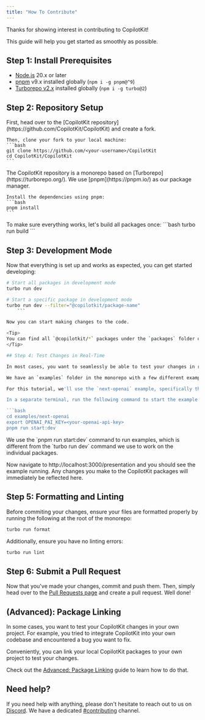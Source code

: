 ```yaml
---
title: "How To Contribute"
---
```


Thanks for showing interest in contributing to CopilotKit!

This guide will help you get started as smoothly as possible.

## Step 1: Install Prerequisites

- [Node.js](https://nodejs.org/en/) 20.x or later
- [pnpm](https://pnpm.io/) v9.x installed globally (`npm i -g pnpm@^9`)
- [Turborepo v2.x](https://turborepo.org/) installed globally (`npm i -g turbo@2`)

## Step 2: Repository Setup

<Steps>
  <Step title="Fork The Repository">
    First, head over to the [CopilotKit repository](https://github.com/CopilotKit/CopilotKit) and create a fork.

    Then, clone your fork to your local machine:
    ```bash
    git clone https://github.com/<your-username>/CopilotKit
    cd CopilotKit/CopilotKit
    ```
  </Step>

  <Step title="Install Dependencies">
    <Info>
      The CopilotKit repository is a monorepo based on [Turborepo](https://turborepo.org/).
      We use [pnpm](https://pnpm.io/) as our package manager.
    </Info>

    Install the dependencies using pnpm:
    ```bash
    pnpm install
    ```
  </Step>

  <Step title="Build Packages">
    To make sure everything works, let's build all packages once:
    ```bash
    turbo run build
    ```
  </Step>
</Steps>

## Step 3: Development Mode
Now that everything is set up and works as expected, you can get started developing:

```bash
# Start all packages in development mode
turbo run dev

# Start a specific package in development mode
turbo run dev --filter="@copilotkit/package-name"
    ```

Now you can start making changes to the code.

<Tip>
You can find all `@copilotkit/*` packages under the `packages` folder of the monorepo.
</Tip>

## Step 4: Test Changes in Real-Time

In most cases, you want to seamlessly be able to test your changes in real-time as you develop.

We have an `examples` folder in the monorepo with a few different examples using CopilotKit. You can run these examples to test your changes, as they are linked to the `@copilotkit/*` packages in the monorepo.

For this tutorial, we'll use the `next-openai` example, specifically the Presentation Demo (`/presentation`).

In a separate terminal, run the following command to start the example:

```bash
cd examples/next-openai
export OPENAI_PAI_KEY=<your-openai-api-key>
pnpm run start:dev
```

<Note>
We use the `pnpm run start:dev` command to run examples, which is different from the `turbo run dev` command we use to work on the individual packages.
</Note>

Now navigate to http://localhost:3000/presentation and you should see the example running. Any changes you make to the CopilotKit packages will immediately be reflected here.

## Step 5: Formatting and Linting

Before commiting your changes, ensure your files are formatted properly by running the following at the root of the monorepo:
```bash
turbo run format
```

Additionally, ensure you have no linting errors:
```bash
turbo run lint
```

## Step 6: Submit a Pull Request

Now that you've made your changes, commit and push them. Then, simply head over to the [Pull Requests page](https://github.com/CopilotKit/CopilotKit/pulls) and create a pull request. Well done!

## (Advanced): Package Linking

 In some cases, you want to test your CopilotKit changes in your own project. For example, you tried to integrate CopilotKit into your own codebase and encountered a bug you want to fix.

 Conveniently, you can link your local CopilotKit packages to your own project to test your changes.

 Check out the [Advanced: Package Linking](/contributing/advanced-package-linking) guide to learn how to do that.

## Need help?

If you need help with anything, please don't hesitate to reach out to us on [Discord](https://discord.gg/6dffbvGU3D). We have a dedicated [#contributing](https://discord.com/channels/1122926057641742418/1183863183149117561) channel.
